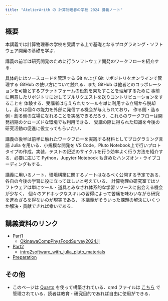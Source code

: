 ```yaml
---
title: "AtelierArith の 計算物理春の学校 2024 講義ノート"
---
```



## 概要

本講義では計算物理春の学校を受講する上で基礎となるプログラミング・ソフトウェア開発の基礎を学ぶ．

講義の前半は研究開発のために行うソフトウェア開発のワークフローを紹介する．

具体的にはソースコードを管理する Git および Git リポジトリをオンラインで管理する
GitHub の使い方について触れる．また GitHub は他者とのコラボレーションを可能とするプラットフォームの役割を果たすことを理解するために
事前に用意したリポジトリに対してプルリクエストを送りコントリビューションをすることを
体験する．受講者は与えられたツールを単に利用する立場から脱却し，我々は個々の能力を外部に発信する機会が与えられており，
作る側・造る側・創る側の立場になれることを実感できるだろう．これらのワークフローは開発初期のクローズドな環境でも利用できる．
受講の際に得られた知識を今後の研究活動の促進に役立ってもらいたい．

講義の後半は前半に触れたワークフローを実践する材料としてプログラミング言語 Julia を用いる．小規模な開発を VS Code，Pluto Notebook上で行いプロトタイプの作成，実装，テストの記述のサイクルを行う効率よく行う方法を紹介する．必要に応じて Python，Jupyter Notebook も含めたハンズオン・ライブコーディングもする．

講義に用いるノート，環境構築に関するノートはなるべく公開する予定である．各自の今後の学習に役に立ってほしいと考えている．
計算物理の研究室ではソフトウェアは単にツール・道具とみなされ体系的な学習リソースに出会える機会が少なく，
個々のアドホックなスキルの習得によって苦痛を味わいながら研究を進めざるを得ないのが現実である．
本講義がそういった課題の解決にいくつか解決・貢献できれば幸いである．

## 講義資料のリンク

- [Part1](part1/lecture.qmd)
  - [OkinawaCompPhysFoodSurvey2024.jl](https://atelierarith.github.io/OkinawaCompPhysFoodSurvey2024.jl/dev/)
- [Part2](part2/lecture.qmd)
  - [intro2software_with_julia_pluto_materials](https://atelierarith.github.io/intro2software_with_julia_pluto_materials/)
- [Preparation](preparation/lecture.qmd)

## その他

- このページは [Quarto](https://quarto.org/) を使って構築されている．qmd ファイルは [こちら](https://github.com/AtelierArith/intro2software_with_julia) で管理されている．読者は教育・研究目的であれば自由に使用ができる．
